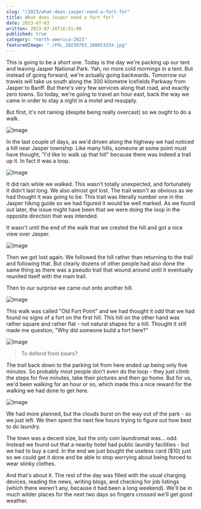 ```yaml
---
slug: "/2023/what-does-jasper-need-a-fort-for"
title: What does Jasper need a fort for?
date: 2023-07-03
written: 2023-07-16T16:51:00
published: true
category: "north-america-2023"
featuredImage: "./PXL_20230703_180653234.jpg"
---
```


This is going to be a short one.  Today is the day we're packing up our tent and leaving Jasper National Park.  Yah, no more cold mornings in a tent.  But instead of going forward, we're actually going backwards.  Tomorrow our travels will take us south along the 300 kilometre Icefields Parkway from Jasper to Banff.  But there's very few services along that road, and exactly zero towns.  So today, we're going to travel an hour east, back the way we came in order to stay a night in a motel and resupply.

But first, it's not raining (despite being really overcast) so we ought to do a walk.

![Image](PXL_20230703_171409666.jpg)

In the last couple of days, as we'd driven along the highway we had noticed a hill near Jasper township.  Like many hills, someone at some point must have thought, "I'd like to walk up that hill" because there was indeed a trail up it.  In fact it was a loop.

![Image](PXL_20230703_175500667.jpg)

It did rain while we walked.  This wasn't totally unexpected, and fortunately it didn't last long.  We also almost got lost.  The trail wasn't as obvious as we had thought it was going to be.  This trail was literally number one in the Jasper hiking guide so we had figured it would be well marked.  As we found out later, the issue might have been that we were doing the loop in the opposite direction that was intended.

It wasn't until the end of the walk that we crested the hill and got a nice view over Jasper.

![Image](PXL_20230703_175739338.jpg)

Then we got lost again.  We followed the hill rather than returning to the trail and following that.  But clearly dozens of other people had also done the same thing as there was a pseudo trail that wound around until it eventually reunited itself with the main trail.

Then to our surprise we came out onto another hill.

![Image](PXL_20230703_180501388.jpg)

This walk was called "Old Fort Point" and we had thought it odd that we had found no signs of a fort on the first hill.  This hill on the other hand was rather square and rather flat - not natural shapes for a hill.  Thought it still made me question, "Why did someone build a fort here?"

![Image](PXL_20230703_180653234.jpg)

> To defend from bears?

The trail back down to the parking lot from here ended up being only five minutes.  So probably most people don't even do the loop - they just climb the steps for five minutes, take their pictures and then go home.  But for us, we'd been walking for an hour or so, which made this a nice reward for the walking we had done to get here.

![Image](PXL_20230703_180713898.jpg)

We had more planned, but the clouds burst on the way out of the park - so we just left.  We then spent the next few hours trying to figure out how best to do laundry.

The town was a decent size, but the only coin laundromat was... odd.  Instead we found out that a nearby hotel had public laundry facilities - but we had to buy a card.  In the end we just bought the useless card ($10) just so we could get it done and be able to stop worrying about being forced to wear stinky clothes.

And that's about it.  The rest of the day was filled with the usual charging devices, reading the news, writing blogs, and checking for job listings (which there weren't any, because it had been a long weekend).  We'll be in much wilder places for the next two days so fingers crossed we'll get good weather.
